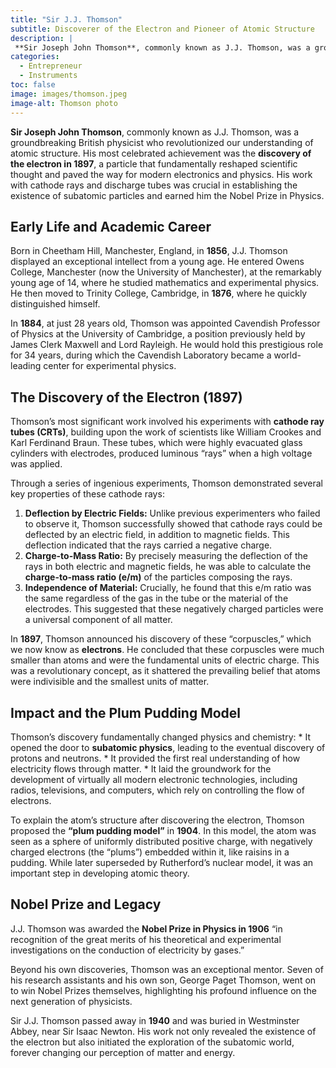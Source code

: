 ```yaml
---
title: "Sir J.J. Thomson"
subtitle: Discoverer of the Electron and Pioneer of Atomic Structure
description: |
 **Sir Joseph John Thomson**, commonly known as J.J. Thomson, was a groundbreaking British physicist who revolutionized our understanding of atomic structure. His most celebrated achievement was the **discovery of the electron in 1897**, a particle that fundamentally reshaped scientific thought and paved the way for modern electronics and physics. His work with cathode rays and discharge tubes was crucial in establishing the existence of subatomic particles and earned him the Nobel Prize in Physics.
categories:
  - Entrepreneur
  - Instruments
toc: false
image: images/thomson.jpeg
image-alt: Thomson photo
---
```



**Sir Joseph John Thomson**, commonly known as J.J. Thomson, was a groundbreaking British physicist who revolutionized our understanding of atomic structure. His most celebrated achievement was the **discovery of the electron in 1897**, a particle that fundamentally reshaped scientific thought and paved the way for modern electronics and physics. His work with cathode rays and discharge tubes was crucial in establishing the existence of subatomic particles and earned him the Nobel Prize in Physics.

## Early Life and Academic Career

Born in Cheetham Hill, Manchester, England, in **1856**, J.J. Thomson displayed an exceptional intellect from a young age. He entered Owens College, Manchester (now the University of Manchester), at the remarkably young age of 14, where he studied mathematics and experimental physics. He then moved to Trinity College, Cambridge, in **1876**, where he quickly distinguished himself.

In **1884**, at just 28 years old, Thomson was appointed Cavendish Professor of Physics at the University of Cambridge, a position previously held by James Clerk Maxwell and Lord Rayleigh. He would hold this prestigious role for 34 years, during which the Cavendish Laboratory became a world-leading center for experimental physics.

## The Discovery of the Electron (1897)

Thomson's most significant work involved his experiments with **cathode ray tubes (CRTs)**, building upon the work of scientists like William Crookes and Karl Ferdinand Braun. These tubes, which were highly evacuated glass cylinders with electrodes, produced luminous "rays" when a high voltage was applied.

Through a series of ingenious experiments, Thomson demonstrated several key properties of these cathode rays:

1.  **Deflection by Electric Fields:** Unlike previous experimenters who failed to observe it, Thomson successfully showed that cathode rays could be deflected by an electric field, in addition to magnetic fields. This deflection indicated that the rays carried a negative charge.
2.  **Charge-to-Mass Ratio:** By precisely measuring the deflection of the rays in both electric and magnetic fields, he was able to calculate the **charge-to-mass ratio (e/m)** of the particles composing the rays.
3.  **Independence of Material:** Crucially, he found that this e/m ratio was the same regardless of the gas in the tube or the material of the electrodes. This suggested that these negatively charged particles were a universal component of all matter.

In **1897**, Thomson announced his discovery of these "corpuscles," which we now know as **electrons**. He concluded that these corpuscles were much smaller than atoms and were the fundamental units of electric charge. This was a revolutionary concept, as it shattered the prevailing belief that atoms were indivisible and the smallest units of matter.

## Impact and the Plum Pudding Model

Thomson's discovery fundamentally changed physics and chemistry:
* It opened the door to **subatomic physics**, leading to the eventual discovery of protons and neutrons.
* It provided the first real understanding of how electricity flows through matter.
* It laid the groundwork for the development of virtually all modern electronic technologies, including radios, televisions, and computers, which rely on controlling the flow of electrons.

To explain the atom's structure after discovering the electron, Thomson proposed the **"plum pudding model"** in **1904**. In this model, the atom was seen as a sphere of uniformly distributed positive charge, with negatively charged electrons (the "plums") embedded within it, like raisins in a pudding. While later superseded by Rutherford's nuclear model, it was an important step in developing atomic theory.

## Nobel Prize and Legacy

J.J. Thomson was awarded the **Nobel Prize in Physics in 1906** "in recognition of the great merits of his theoretical and experimental investigations on the conduction of electricity by gases."

Beyond his own discoveries, Thomson was an exceptional mentor. Seven of his research assistants and his own son, George Paget Thomson, went on to win Nobel Prizes themselves, highlighting his profound influence on the next generation of physicists.

Sir J.J. Thomson passed away in **1940** and was buried in Westminster Abbey, near Sir Isaac Newton. His work not only revealed the existence of the electron but also initiated the exploration of the subatomic world, forever changing our perception of matter and energy.
